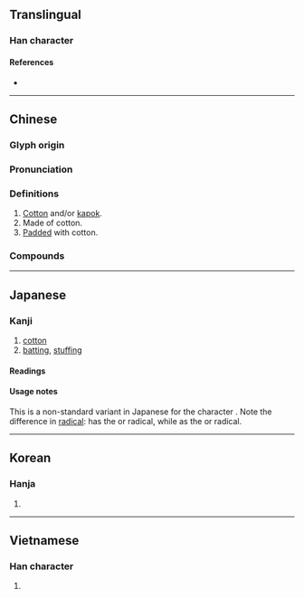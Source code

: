 {{character info/new}}
==Translingual==

===Han character===
{{Han char|rn=75|rad=木|as=08|sn=12|four=46927|canj=DHAB|ids=⿰木帛}}

====References====
* {{Han ref|kx=0531.240|dkj=14919|dj=0920.080|hdz=21234.030|uh=68C9|ud=26825|bh=B4D6|bd=46294}}

----

==Chinese==
{{zh-forms}}

===Glyph origin===
{{Han etym}}

===Pronunciation===
{{zh-pron
|m=mián
|m-s=
|c=min4
|c-t=
|g=
|mb=mîng
|md=mièng
|mn=ml:biân/mî
|mn_note=biân - literary; mî - vernacular
|mn-t=mi5/miang5/miêng5
|mn-t_note=miang5/miêng5 - used in place names (miêng5 - Chaozhou)
|w=
|x=
|mc=y
|oc=y
|ma=Zh-mián.ogg
|cat=n,a
}}

===Definitions===
{{zh-hanzi}}

# [[cotton|Cotton]] and/or [[kapok]].
# Made of cotton.
# [[pad|Padded]] with cotton.

===Compounds===
{{zh-der|棉花糖|棉花|棉被|棉布|石棉|棉絮|棉襖|棉紙|岩棉|大陸棉|四兩棉花|原棉|摘棉花|棉纖維|棉襪|棉花嘴|泡棉|棉紗|棉花絨|木棉花|棉田|棉桃|棉花耳朵|木棉|皮棉|棉花胎|棉布婚|棉鈴|棉都|棉袍|棉線|棉紡|石棉瓦|棉花火藥|石棉症|棉織品|棉薄之力|棉球|棉被窩|棉猴兒|棉籽|棉手籠|棉婚|脫脂棉|純棉|紡棉花|藥棉|絲棉|高棉|草棉|紅棉|絲光棉|班迭棉吉|軋棉}}

----

==Japanese==

===Kanji===
{{ja-kanji|grade=uc|rs=木08}}

# [[cotton]]
# [[batting]], [[stuffing]]

====Readings====
{{ja-readings
|goon=めん
|kanon=べん
|kun=わた-
}}

====Usage notes====
This is a non-standard variant in Japanese for the character {{m|ja|綿}}. Note the difference in [[radical]]: {{lang|ja|棉}} has the {{m|ja|木}} or {{m|en|tree}} radical, while {{m|ja|綿}} as the {{m|ja|糸}} or {{m|en|thread}} radical.

----

==Korean==

===Hanja===
{{ko-hanja|hangeul=면|eumhun=|rv=myeon|mr=myŏn|y=myen}}

# {{rfdef|ko|sort=木08}}

----

==Vietnamese==

===Han character===
{{vi-hantu|rs=木08|miên}}

# {{rfdef|vi|sort=木08}}